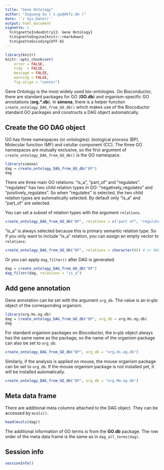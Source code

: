 ```yaml
---
title: "Gene Ontology"
author: "Zuguang Gu ( z.gu@dkfz.de )"
date: '`r Sys.Date()`'
output: html_document
vignette: >
  %\VignetteIndexEntry{2. Gene Ontology}
  %\VignetteEngine{knitr::rmarkdown}
  %\VignetteEncoding{UTF-8}
---
```


```r
library(knitr)
knitr::opts_chunk$set(
    error = FALSE,
    tidy  = FALSE,
    message = FALSE,
    warning = FALSE,
    fig.align = "center")
```


Gene Ontology is the most widely used bio-ontologies. On Bioconductor, there
are standard packages for GO (**GO.db**) and organism-specific GO annotations
(**org.\*.db**). In **simona**, there is a helper function
`create_ontology_DAG_from_GO_db()` which makes use of the Biocoductor standard
GO packages and constructs a DAG object automatically.

## Create the GO DAG object

GO has three namespaces (or ontologies): biological process (BP), Molecular
function (MF) and celullar component (CC). The three GO namespaces are
mutually exclusive, so the first argument of
`create_ontology_DAG_from_GO_db()` is the GO namespace.

```r
library(simona)
dag = create_ontology_DAG_from_GO_db("BP")
dag
```

There are three main GO relations: "is_a", "part_of" and "regulates".
"regulates" has two child relation types in GO: "negatively_regulates" and
"positively_regulates". So when "regulates" is selected, the two child
relation types are automatically selected. By default only "is_a" and "part_of" are selected.

You can set a subset of relation types with the argument `relations`.

```r
create_ontology_DAG_from_GO_db("BP", relations = c("part of", "regulates"))  # "part_of" is also OK
```

"is_a" is always selected because this is primary semantic relation type. So
if you only want to include "is_a" relation, you can assign an empty vector to
`relations`:

```r
create_ontology_DAG_from_GO_db("BP", relations = character(0)) # or NULL, NA
```

Or you can apply `dag_filter()` after DAG is generated.

```r
dag = create_ontology_DAG_from_GO_db("BP")
dag_filter(dag, relations = "is_a")
```

## Add gene annotation

Gene annotation can be set with the argument `org_db`. The value is an
`OrgDb` object of the corresponding organism.

```r
library(org.Hs.eg.db)
dag = create_ontology_DAG_from_GO_db("BP", org_db = org.Hs.eg.db)
dag
```

For standard organism packages on Biocoductor, the `OrgDb` object always has
the same name as the package, so the name of the organism package can also be
set to `org_db`:

```r
create_ontology_DAG_from_GO_db("BP", org_db = "org.Hs.eg.db")
```

Similarly, if the analysis is applied on mouse, the mouse organism package can
be set to `org_db`. If the mouse organism package is not installed yet, it
will be installed automatically.

```r
create_ontology_DAG_from_GO_db("BP", org_db = "org.Mm.eg.db")
```

## Meta data frame

There are additional meta columns attached to the DAG object. They can be accessed by `mcols()`.

```r
head(mcols(dag))
```

The additional information of GO terms is from the **GO.db** package. The row
order of the meta data frame is the same as in `dag_all_terms(dag)`.


## Session info

```r
sessionInfo()
```



